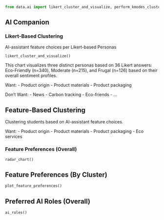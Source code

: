 ```python
from data.ai import likert_cluster_and_visualize, perform_kmodes_clustering, radar_chart, plot_feature_preferences, ai_roles
```

## AI Companion

### Likert-Based Clustering
AI-assistant feature choices per Likert-based Personas
```python
likert_cluster_and_visualize()
```

This chart visualizes three distinct personas based on 36 Likert answers: Eco-Friendly (n=340), Moderate (n=215), and Frugal (n=126) based on their overall sentiment profiles.

Want:
- Product origin
- Product materials
- Product packaging

Don't Want:
- News
- Carbon tracking
- Eco-friends
- ...

## Feature-Based Clustering
Clustering students based on AI-assistant feature choices.

Want:
- Product origin
- Product materials
- Product packaging
- Eco services

### Feature Preferences (Overall)
```python
radar_chart()
```

## Feature Preferences (By Cluster)
```python
plot_feature_preferences()
```

## Preferred AI Roles (Overall)
```python
ai_roles()
```